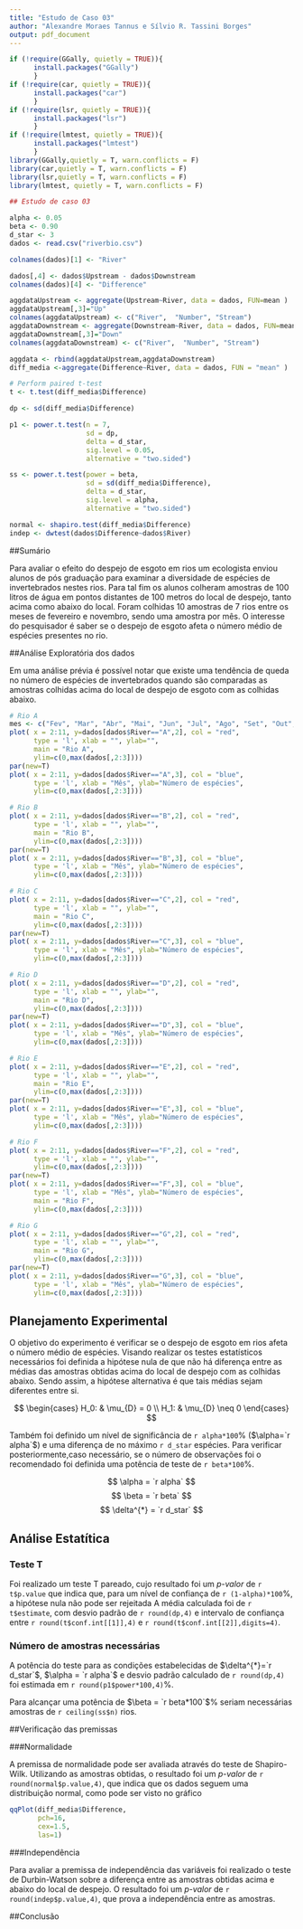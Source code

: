 ```yaml
---
title: "Estudo de Caso 03"
author: "Alexandre Moraes Tannus e Sílvio R. Tassini Borges"
output: pdf_document
---
```

```r

if (!require(GGally, quietly = TRUE)){
      install.packages("GGally")
      }
if (!require(car, quietly = TRUE)){
      install.packages("car")
      }
if (!require(lsr, quietly = TRUE)){
      install.packages("lsr")
      }
if (!require(lmtest, quietly = TRUE)){
      install.packages("lmtest")
      }
library(GGally,quietly = T, warn.conflicts = F) 
library(car,quietly = T, warn.conflicts = F) 
library(lsr,quietly = T, warn.conflicts = F) 
library(lmtest, quietly = T, warn.conflicts = F)

## Estudo de caso 03 

alpha <- 0.05
beta <- 0.90
d_star <- 3
dados <- read.csv("riverbio.csv")

colnames(dados)[1] <- "River"

dados[,4] <- dados$Upstream - dados$Downstream
colnames(dados)[4] <- "Difference"

aggdataUpstream <- aggregate(Upstream~River, data = dados, FUN=mean )
aggdataUpstream[,3]="Up"
colnames(aggdataUpstream) <- c("River",  "Number", "Stream")
aggdataDownstream <- aggregate(Downstream~River, data = dados, FUN=mean )
aggdataDownstream[,3]="Down"
colnames(aggdataDownstream) <- c("River",  "Number", "Stream")

aggdata <- rbind(aggdataUpstream,aggdataDownstream)
diff_media <-aggregate(Difference~River, data = dados, FUN = "mean" )

# Perform paired t-test
t <- t.test(diff_media$Difference)

dp <- sd(diff_media$Difference)

p1 <- power.t.test(n = 7, 
                   sd = dp,
                   delta = d_star,
                   sig.level = 0.05, 
                   alternative = "two.sided")

ss <- power.t.test(power = beta, 
                   sd = sd(diff_media$Difference),
                   delta = d_star,
                   sig.level = alpha, 
                   alternative = "two.sided")

normal <- shapiro.test(diff_media$Difference)
indep <- dwtest(dados$Difference~dados$River)
```

##Sumário

Para avaliar o efeito do despejo de esgoto em rios um ecologista enviou alunos 
de pós graduação para examinar a diversidade de espécies de invertebrados nestes 
rios. Para tal fim os alunos colheram amostras de 100 litros de água em pontos 
distantes de 100 metros do local de despejo, tanto acima como abaixo do local. 
Foram colhidas 10 amostras de 7 rios entre os meses de fevereiro e novembro, sendo 
uma amostra por mês. O interesse do pesquisador é saber se o despejo de esgoto
afeta o número médio de espécies presentes no rio.

##Análise Exploratória dos dados

Em uma análise prévia é possível notar que existe uma tendência de queda no número 
de espécies de invertebrados quando são comparadas as amostras colhidas acima do 
local de despejo de esgoto com as colhidas abaixo.

```r
# Rio A
mes <- c("Fev", "Mar", "Abr", "Mai", "Jun", "Jul", "Ago", "Set", "Out", "Nov")
plot( x = 2:11, y=dados[dados$River=="A",2], col = "red", 
      type = 'l', xlab = "", ylab="", 
      main = "Rio A",
      ylim=c(0,max(dados[,2:3])))
par(new=T)
plot( x = 2:11, y=dados[dados$River=="A",3], col = "blue", 
      type = 'l', xlab = "Mês", ylab="Número de espécies", 
      ylim=c(0,max(dados[,2:3])))

# Rio B
plot( x = 2:11, y=dados[dados$River=="B",2], col = "red", 
      type = 'l', xlab = "", ylab="", 
      main = "Rio B",
      ylim=c(0,max(dados[,2:3])))
par(new=T)
plot( x = 2:11, y=dados[dados$River=="B",3], col = "blue", 
      type = 'l', xlab = "Mês", ylab="Número de espécies", 
      ylim=c(0,max(dados[,2:3])))

# Rio C
plot( x = 2:11, y=dados[dados$River=="C",2], col = "red", 
      type = 'l', xlab = "", ylab="", 
      main = "Rio C",
      ylim=c(0,max(dados[,2:3])))
par(new=T)
plot( x = 2:11, y=dados[dados$River=="C",3], col = "blue", 
      type = 'l', xlab = "Mês", ylab="Número de espécies", 
      ylim=c(0,max(dados[,2:3])))

# Rio D
plot( x = 2:11, y=dados[dados$River=="D",2], col = "red", 
      type = 'l', xlab = "", ylab="", 
      main = "Rio D",
      ylim=c(0,max(dados[,2:3])))
par(new=T)
plot( x = 2:11, y=dados[dados$River=="D",3], col = "blue", 
      type = 'l', xlab = "Mês", ylab="Número de espécies", 
      ylim=c(0,max(dados[,2:3])))

# Rio E
plot( x = 2:11, y=dados[dados$River=="E",2], col = "red", 
      type = 'l', xlab = "", ylab="", 
      main = "Rio E",
      ylim=c(0,max(dados[,2:3])))
par(new=T)
plot( x = 2:11, y=dados[dados$River=="E",3], col = "blue", 
      type = 'l', xlab = "Mês", ylab="Número de espécies", 
      ylim=c(0,max(dados[,2:3])))

# Rio F
plot( x = 2:11, y=dados[dados$River=="F",2], col = "red", 
      type = 'l', xlab = "", ylab="", 
      ylim=c(0,max(dados[,2:3])))
par(new=T)
plot( x = 2:11, y=dados[dados$River=="F",3], col = "blue", 
      type = 'l', xlab = "Mês", ylab="Número de espécies", 
      main = "Rio F",
      ylim=c(0,max(dados[,2:3])))

# Rio G
plot( x = 2:11, y=dados[dados$River=="G",2], col = "red", 
      type = 'l', xlab = "", ylab="",
      main = "Rio G", 
      ylim=c(0,max(dados[,2:3])))
par(new=T)
plot( x = 2:11, y=dados[dados$River=="G",3], col = "blue", 
      type = 'l', xlab = "Mês", ylab="Número de espécies", 
      ylim=c(0,max(dados[,2:3])))

```

## Planejamento Experimental

O objetivo do experimento é verificar se o despejo de esgoto em rios afeta o 
número médio de espécies. Visando realizar os testes estatísticos necessários foi
definida a hipótese nula de que não há diferença entre as médias das amostras 
obtidas acima do local de despejo com as colhidas abaixo. Sendo assim, a hipótese 
alternativa é que tais médias sejam diferentes entre si.

$$
\begin{cases}
  H_0: & \mu_{D} = 0 \\
  H_1: & \mu_{D} \neq 0
\end{cases}
$$

Também foi definido um nível de significância de `r alpha*100`% ($\alpha=`r 
alpha`$) e uma diferença de no máximo `r d_star` espécies. Para verificar 
posteriormente,caso necessário, se o número de observações foi o recomendado foi 
definida uma potência de teste de `r beta*100`%.

$$
\alpha = `r alpha` 
$$
$$
\beta = `r beta`
$$
$$
\delta^{*} = `r d_star`
$$

## Análise Estatítica

### Teste T
Foi realizado um teste T pareado, cujo resultado foi um *p-valor* de `r t$p.value` 
que indica que, para um nível de confiança de `r (1-alpha)*100`%, a hipótese nula
não pode ser rejeitada
A média calculada foi de `r t$estimate`, com desvio padrão de `r round(dp,4)` e 
intervalo de confiança entre `r round(t$conf.int[[1]],4)` e 
`r round(t$conf.int[[2]],digits=4)`.

### Número de amostras necessárias

A potência do teste para as condições estabelecidas de $\delta^{*}=`r d_star`$, 
$\alpha = `r alpha`$ e desvio padrão calculado de `r round(dp,4)` foi estimada 
em `r round(p1$power*100,4)`%.

Para alcançar uma potência de $\beta = `r beta*100`$% seriam necessárias amostras de 
`r ceiling(ss$n)` rios. 

##Verificação das premissas

###Normalidade

A premissa de normalidade pode ser avaliada através do teste de Shapiro-Wilk. 
Utilizando as amostras obtidas, o resultado foi um *p-valor* de 
`r round(normal$p.value,4)`, que indica que os dados seguem uma distribuição 
normal, como pode ser visto no gráfico

```r

qqPlot(diff_media$Difference,
       pch=16,
       cex=1.5,
       las=1)

```


###Independência

Para avaliar a premissa de independência das variáveis foi realizado o teste de 
Durbin-Watson sobre a diferença entre as amostras obtidas acima e abaixo do local 
de despejo. O resultado foi um *p-valor* de `r round(indep$p.value,4)`, que prova
a independência entre as amostras.

##Conclusão